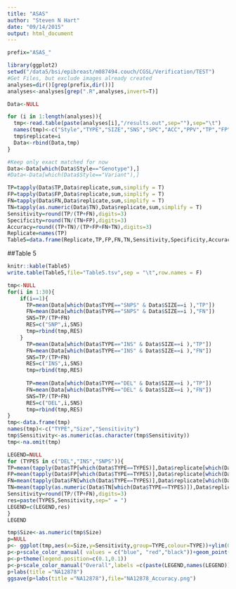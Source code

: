 ```yaml
---
title: "ASAS"
author: "Steven N Hart"
date: "09/14/2015"
output: html_document
---
```



```r
prefix="ASAS_"

library(ggplot2)
setwd("/data5/bsi/epibreast/m087494.couch/CGSL/Verification/TEST")
#Get Files, but exclude images already created
analyses=dir()[grep(prefix,dir())]
analyses<-analyses[grep(".R",analyses,invert=T)]

Data<-NULL

for (i in 1:length(analyses)){
  tmp<-read.table(paste(analyses[i],"/results.out",sep=""),sep="\t")
  names(tmp)<-c("Style","TYPE","SIZE","SNS","SPC","ACC","PPV","TP","FP","FN","TN")
  tmp$replicate=i
  Data<-rbind(Data,tmp)
}

#Keep only exact matched for now
Data<-Data[which(Data$Style=="Genotype"),]
#Data<-Data[which(Data$Style=="Variant"),]

TP=tapply(Data$TP,Data$replicate,sum,simplify = T)
FP=tapply(Data$FP,Data$replicate,sum,simplify = T)
FN=tapply(Data$FN,Data$replicate,sum,simplify = T)
TN=tapply(as.numeric(Data$TN),Data$replicate,sum,simplify = T)
Sensitivity=round(TP/(TP+FN),digits=3)
Specificity=round(TN/(TN+FP),digits=3)
Accuracy=round((TP+TN)/(TP+FP+FN+TN),digits=3)
Replicate=names(TP)
Table5=data.frame(Replicate,TP,FP,FN,TN,Sensitivity,Specificity,Accuracy)


```
##Table 5
```r
knitr::kable(Table5)
write.table(Table5,file="Table5.tsv",sep = "\t",row.names = F)
```

```r
tmp<-NULL
for(i in 1:30){
    if(i==1){
      TP=mean(Data[which(Data$TYPE=="SNPS" & Data$SIZE==i ),"TP"])
      FN=mean(Data[which(Data$TYPE=="SNPS" & Data$SIZE==i ),"FN"])
      SNS=TP/(TP+FN)
      RES=c("SNP",i,SNS)
      tmp=rbind(tmp,RES)
    }
      TP=mean(Data[which(Data$TYPE=="INS" & Data$SIZE==i ),"TP"])
      FN=mean(Data[which(Data$TYPE=="INS" & Data$SIZE==i ),"FN"])
      SNS=TP/(TP+FN)
      RES=c("INS",i,SNS)
      tmp=rbind(tmp,RES)
    
      TP=mean(Data[which(Data$TYPE=="DEL" & Data$SIZE==i ),"TP"])
      FN=mean(Data[which(Data$TYPE=="DEL" & Data$SIZE==i ),"FN"])
      SNS=TP/(TP+FN)
      RES=c("DEL",i,SNS)
      tmp=rbind(tmp,RES)
}
tmp<-data.frame(tmp)
names(tmp)<-c("TYPE","Size","Sensitivity")
tmp$Sensitivity<-as.numeric(as.character(tmp$Sensitivity))
tmp<-na.omit(tmp)

LEGEND=NULL
for (TYPES in c("DEL","INS","SNPS")){
TP=mean(tapply(Data$TP[which(Data$TYPE==TYPES)],Data$replicate[which(Data$TYPE==TYPES)],sum,simplify = T))
FP=mean(tapply(Data$FP[which(Data$TYPE==TYPES)],Data$replicate[which(Data$TYPE==TYPES)],sum,simplify = T))
FN=mean(tapply(Data$FN[which(Data$TYPE==TYPES)],Data$replicate[which(Data$TYPE==TYPES)],sum,simplify = T))
TN=mean(tapply(as.numeric(Data$TN[which(Data$TYPE==TYPES)]),Data$replicate[which(Data$TYPE==TYPES)],sum,simplify = T))
Sensitivity=round(TP/(TP+FN),digits=3)
res=paste(TYPES,Sensitivity,sep=" = ")
LEGEND=c(LEGEND,res)
}
LEGEND

tmp$Size<-as.numeric(tmp$Size)
p=NULL
p<- ggplot(tmp,aes(x=Size,y=Sensitivity,group=TYPE,colour=TYPE))+ylim(0,1)
p<-p+scale_color_manual( values = c("blue", "red","black"))+geom_point()+geom_line()
p<-p+theme(legend.position=c(0.1,0.1))
p<-p+scale_color_manual("Overall",labels =c(paste(LEGEND,names(LEGEND))), values = c("black", "red","blue"))
p+labs(title ="NA12878")
ggsave(p+labs(title ="NA12878"),file="NA12878_Accuracy.png")

```


